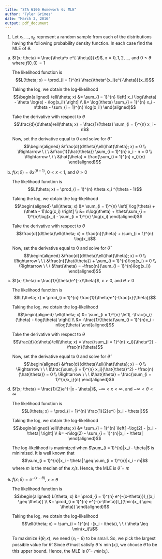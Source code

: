 ```yaml
---
title: "STA 6106 Homework 6: MLE"
author: "Tyler Grimes"
date: "March 3, 2016"
output: pdf_document
---
```


1. Let $x_1, ..., x_n$ represent a random sample from each of the distributions having the following probability density function. In each case find the MLE of $\theta$.  
  a.  $f(x; \theta) = \frac{\theta^x e^{-\theta}}{x!}$, $x = 0, 1, 2, ...$, and $0 \leq \theta$ where $f(0, 0) = 1$  
           
      The likelihood function is  
      $$L(\theta; x) = \prod_{i = 1}^{n} \frac{\theta^{x_i}e^{-\theta}}{x_i!}$$ 
        
      Taking the log, we obtain the log-likelihood  
      $$\begin{aligned}
        \ell(\theta; x) &= \sum_{i = 1}^{n} \left[ x_i \log(\theta) - \theta \log(e) - \log(x_i!) \right] \\
        &= \log(\theta) \sum_{i = 1}^{n} x_i - n\theta - \sum_{i = 1}^{n} \log(x_i!)
        \end{aligned}$$
      
      Take the derivative with respect to $\theta$  
      $$\frac{d}{d\theta}\ell(\theta; x) = \frac{1}{\theta} \sum_{i = 1}^{n} x_i - n$$
      
      Now, set the derivative equal to $0$ and solve for $\hat{\theta}$  
      $$\begin{aligned}
        &\frac{d}{d\theta}\ell(\hat{\theta}; x) = 0 \\
        \Rightarrow \ \ \ &\frac{1}{\hat{\theta}} \sum_{i = 1}^{n} x_i - n = 0 \\
        \Rightarrow \ \ \ &\hat{\theta} = \frac{\sum_{i = 1}^{n} x_i}{n}
        \end{aligned}$$
      
      
      
  b.  $f(x; \theta) = \theta x^{(\theta - 1)}$, $0 < x < 1$, and $\theta > 0$  
           
      The likelihood function is  
      $$L(\theta; x) = \prod_{i = 1}^{n} \theta x_i ^{\theta - 1}$$ 
        
      Taking the log, we obtain the log-likelihood  
      $$\begin{aligned}
        \ell(\theta; x) &= \sum_{i = 1}^{n} \left[ \log(\theta) + (\theta - 1)\log(x_i) \right] \\
        &= n\log(\theta) + \theta\sum_{i = 1}^{n}\log(x_i) - \sum_{i = 1}^{n} \log(x_i)
        \end{aligned}$$
      
      Take the derivative with respect to $\theta$  
      $$\frac{d}{d\theta}\ell(\theta; x) = \frac{n}{\theta} + \sum_{i = 1}^{n} \log(x_i)$$
      
      Now, set the derivative equal to $0$ and solve for $\hat{\theta}$  
      $$\begin{aligned}
        &\frac{d}{d\theta}\ell(\hat{\theta}; x) = 0 \\
        \Rightarrow \ \ \ &\frac{n}{\hat{\theta}} + \sum_{i = 1}^{n}\log(x_i) = 0 \\
        \Rightarrow \ \ \ &\hat{\theta} = -\frac{n}{\sum_{i = 1}^{n}\log(x_i)}
        \end{aligned}$$  
        
        
        
        
  c.  $f(x; \theta) = \frac{1}{\theta}e^{-x/\theta}$, $x > 0$, and $\theta > 0$  
           
      The likelihood function is  
      $$L(\theta; x) = \prod_{i = 1}^{n} \frac{1}{\theta}e^{-\frac{x}{\theta}}$$ 
        
      Taking the log, we obtain the log-likelihood  
      $$\begin{aligned}
        \ell(\theta; x) &= \sum_{i = 1}^{n} \left[ -\frac{x_i}{\theta} - \log(\theta) \right] \\
        &= -\frac{1}{\theta}\sum_{i = 1}^{n}x_i - n\log(\theta) 
        \end{aligned}$$
      
      Take the derivative with respect to $\theta$  
      $$\frac{d}{d\theta}\ell(\theta; x) = \frac{\sum_{i = 1}^{n} x_i}{\theta^2} - \frac{n}{\theta}$$
      
      Now, set the derivative equal to $0$ and solve for $\hat{\theta}$  
      $$\begin{aligned}
        &\frac{d}{d\theta}\ell(\hat{\theta}; x) = 0 \\
        \Rightarrow \ \ \ &\frac{\sum_{i = 1}^{n} x_i}{\hat{\theta}^2} - \frac{n}{\hat{\theta}} = 0 \\
        \Rightarrow \ \ \ &\hat{\theta} = \frac{\sum_{i = 1}^{n}x_i}{n}
        \end{aligned}$$    
      
      
      
      
  d. $f(x; \theta) = \frac{1}{2}e^{-|x - \theta|}$, $-\infty < x < \infty$, and $-\infty < \theta < \infty$  
      
      The likelihood function is  
      $$L(\theta; x) = \prod_{i = 1}^{n} \frac{1}{2}e^{-|x_i - \theta|}$$ 
        
      Taking the log, we obtain the log-likelihood  
      $$\begin{aligned}
        \ell(\theta; x) &= \sum_{i = 1}^{n} \left[ -\log(2) - |x_i - \theta| \right] \\
        &= -n\log(2) - \sum_{i = 1}^{n}|x_i - \theta| 
        \end{aligned}$$
      
      The log-likelihood is maximized when $\sum_{i = 1}^{n}|x_i - \theta|$ is minimized. It is well known that  
      $$\sum_{i = 1}^{n}|x_i - \theta| \geq \sum_{i = 1}^{n}|x_i - m|$$
      where $m$ is the median of the $x_i$'s. Hence, the MLE is $\hat{\theta} = m$
      
      
      
      
  e.  $f(x; \theta) = e^{-(x-\theta)}$, $x \geq \theta$
           
      The likelihood function is  
      $$\begin{aligned}
        L(\theta; x) &= \prod_{i = 1}^{n} e^{-(x-\theta)}I_{(x_i \geq \theta)} \\
        &= \prod_{i = 1}^{n} e^{-(x-\theta)}I_{(\min(x_i) \geq \theta)}
        \end{aligned}$$ 
        
      Taking the log, we obtain the log-likelihood  
      $$\ell(\theta; x) = \sum_{i = 1}^{n} -(x_i - \theta), \ \ \ \theta \leq \min(x_i)\\$$
      
      To maximize $\ell(\theta; x)$, we need $(x_i - \theta)$ to be small. So, we pick the largest possible value for $\hat{\theta}$. Since $\hat{\theta}$ must satisfy $\hat{\theta} \leq \min(x_i)$, we choose $\hat{\theta}$ to be this upper bound. Hence, the MLE is $\hat{\theta} = min(x_i)$.
